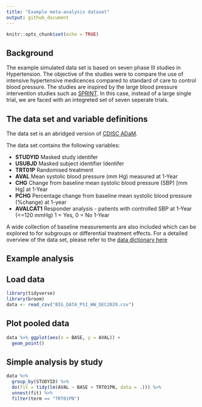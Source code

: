 ```yaml
---
title: "Example meta-analysis dataset"
output: github_document
---
```



```r
knitr::opts_chunk$set(echo = TRUE)
```


## Background

The example simulated data set is based on seven phase III studies in Hypertension. The objective of the studies were to compare the use of intensive hypertensive medicences compared to standard of care to control blood pressure. The studies are inspired by the large blood pressure intervention studies such as [SPRINT](https://biolincc.nhlbi.nih.gov/studies/sprint/). In this case, instead of a large single trial, we are faced with an integreted set of seven seperate trials.  

## The data set and variable definitions

The data set is an abridged version of [CDISC ADaM](https://www.cdisc.org/standards/foundational/adam). 

The data set contains the following variables: 

* **STUDYID**	Masked study identifer	
* **USUBJD**	Masked subject identifier	Identifer
* **TRT01P**	Randomised treatment
* **AVAL**	Mean systolic blood pressure (mm Hg) measured at 1-Year	
* **CHG**	 Change from baseline mean systolic blood pressure (SBP) [mm Hg] at 1-Year	
* **PCHG**	Percentage change from baseline mean systolic blood pressure (%change) at 1-year
* **AVALCAT1**	Responder analysis - patients with controlled SBP at 1-Year (<=120 mmHg) 1 = Yes, 0 = No	1-Year

A wide collection of baseline measurements are also included which can be explored to for subgroups or differential treatment effects. For a detailed overview of the data set, please refer to the [data dictionary here](DataDictionaryDec2020.xlsx)

## Example analysis



## Load data

```r
library(tidyverse)    
library(broom)
data <- read_csv("BIG_DATA_PSI_WW_DEC2020.csv")
```

## Plot pooled data
```r
data %>% ggplot(aes(x = BASE, y = AVAL)) +
  geom_point()
```

## Simple analysis by study

```r
data %>% 
  group_by(STUDYID) %>%
  do(fit = tidy(lm(AVAL ~ BASE + TRT01PN, data = .))) %>% 
  unnest(fit) %>%
  filter(term == "TRT01PN")
```

